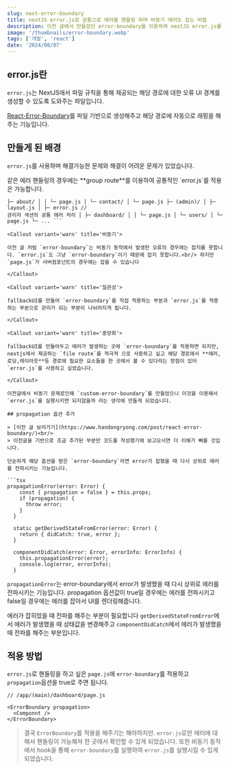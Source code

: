 ```yaml
---
slug: next-error-boundary
title: nextJS error.js로 공통으로 에러를 핸들링 하며 비동기 에러도 잡는 비법
description: 이전 글에서 만들었던 error-boundary를 이용하여 nextJS error.js를 공통으로 사용하는 방법입니다.
image: '/thumbnails/error-boundary.webp'
tags: ['개발', 'react']
date: '2024/08/07'
---
```


## error.js란

`error.js`는 NextJS에서 파일 규칙을 통해 제공되는 해당 경로에 대한 오류 UI 경계를 생성할 수 있도록 도와주는 파일입니다.

[React-Error-Boundary](https://react.dev/reference/react/Component#catching-rendering-errors-with-an-error-boundary)를 파일 기반으로 생성해주고 해당 경로에 자동으로 래핑을 해주는 기능입니다.

## 만들게 된 배경

`error.js`를 사용하며 해결가능한 문제와 해결이 어려운 문제가 있었습니다.

<Callout variant='primary' title='error.js 중복'>
  같은 에러 핸들링의 경우에는 **group route**를 이용하여 공통적인 `error.js`를 적용은 가능합니다.
</Callout>

````shell app/ ├─ (main)/ │ ├─ layout.js │ ├─ error.js // 메인 섹션의 공통 에러 처리 │ ├─ page.js │
├─ about/ │ │ └─ page.js │ └─ contact/ │ └─ page.js ├─ (admin)/ │ ├─ layout.js │ ├─ error.js //
관리자 섹션의 공통 에러 처리 │ ├─ dashboard/ │ │ └─ page.js │ └─ users/ │ └─ page.js └─ ... ```

<Callout variant='warn' title='비동기'>

이전 글 처럼 `error-boundary`는 비동기 동작에서 발생한 오류의 경우에는 잡지를 못합니다. `error.js`도 그냥 `error-boundary`이기 때문에 잡지 못합니다.<br/> 하지만 `page.js`가 서버컴포넌트의 경우에는 잡을 수 있습니다

</Callout>

<Callout variant='warn' title='일관성'>

fallbackUI를 만들어 `error-boundary`를 직접 적용하는 부분과 `error.js`를 적용하는 부분으로 관리가 되는 부분이 나뉘어지게 됩니다.

</Callout>

<Callout variant='warn' title='중앙화'>

fallbackUI를 만들어두고 에러가 발생하는 곳에 `error-boundary`를 적용하면 되지만, nextjs에서 제공하는 `file route`를 적극적 으로 사용하고 싶고 해당 경로에서 **에러,로딩,레이아웃**등 경로에 필요한 요소들을 한 곳에서 볼 수 있다라는 장점이 있어
`error.js`를 사용하고 싶었습니다.

</Callout>

이전글에서 비동기 문제로인해 `custom-error-boundary`를 만들었으니 이것을 이용해서 `error.js`를 실행시키면 되지않을까 라는 생각에 만들게 되었습니다.

## propagation 옵션 추가

> [이전 글 보러가기](https://www.handongryong.com/post/react-error-boundary/)<br/>
> 이전글을 기반으로 조금 추가된 부분만 코드를 작성했기에 보고오시면 더 이해가 빠를 것입니다.

단순하게 해당 옵션을 받은 `error-boundary`라면 error가 잡혔을 때 다시 상위로 에러를 전파시키는 기능입니다.

```tsx
propagationError(error: Error) {
    const { propagation = false } = this.props;
    if (propagation) {
      throw error;
    }
  }

  static getDerivedStateFromError(error: Error) {
    return { didCatch: true, error };
  }

  componentDidCatch(error: Error, errorInfo: ErrorInfo) {
    this.propagationError(error);
    console.log(error, errorInfo);
  }
````

`propagationError`는 error-boundary에서 error가 발생했을 때 다시 상위로 에러를 전파시키는 기능입니다.
propagation 옵션값이 true일 경우에는 에러를 전파시키고 false일 경우에는 에러를 잡아서 UI를 렌더링해줍니다.

에러가 잡히었을 때 전파를 해주는 부분이 필요합니다
`getDerivedStateFromError`에서 에러가 발생했을 때 상태값을 변경해주고 `componentDidCatch`에서 에러가 발생했을 때 전파를 해주는 부분입니다.

## 적용 방법

`error.js`로 핸들링을 하고 싶은 `page.js`에 `error-boundary`를 적용하고 `propagation`옵션을 true로 주면 됩니다.

```tsx
// /app/(main)/dashboard/page.js

<ErrorBoundary propagation>
  <Componnt />
</ErrorBoundary>
```

> 결국 `ErrorBoundary`를 적용을 해주기는 해야하지만. `error.js`로만 에러에 대해서 핸들링이 가능해져 한 곳에서 확인할 수 있게 되었습니다. 또한 비동기 동작에서 hook을 통해 `error-boundary`를 실행하여 `error.js`를 실행시킬 수 있게 되었습니다.
